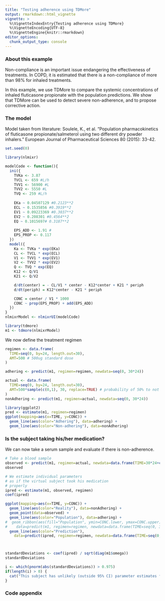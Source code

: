 ```yaml
---
title: "Testing adherence using TDMore"
output: rmarkdown::html_vignette
vignette: >
  %\VignetteIndexEntry{Testing adherence using TDMore}
  %\VignetteEncoding{UTF-8}
  %\VignetteEngine{knitr::rmarkdown}
editor_options: 
  chunk_output_type: console
---
```

### About this example {-}

Non-compliance is an important issue endangering the effectiveness of treatments. In COPD, it is estimated that there is a non-compliance of more than 98% for inhaled treatments.

In this example, we use TDMore to compare the systemic concentrations of inhaled fluticasone propionate with the population predictions. We show that TDMore can be used to detect severe non-adherence, and to propose corrective action.

### The model {-}

Model taken from literature: Soulele, K., et al. "Population pharmacokinetics of fluticasone propionate/salmeterol using two different dry powder inhalers." European Journal of Pharmaceutical Sciences 80 (2015): 33-42.
```r
set.seed(0) 
```

```r
library(nlmixr)

modelCode <- function(){
  ini({
    TVKa <- 3.87
    TVCL <- 659 #L/h
    TVV1 <- 56900 #L
    TVV2 <- 5550 #L
    TVQ <- 259 #L/h
    
    EKa ~ 0.04507129 #0.2123**2
    ECL ~ 0.1535856 #0.3919**2
    EV1 ~ 0.09223369 #0.3037**2
    EV2 ~ 0.208301 #0.4564**2
    EQ ~ 0.1015697# 0.3187**2
    
    EPS_ADD <- 1.91 #
    EPS_PROP <- 0.117
  })
  model({
    Ka <- TVKa * exp(EKa)
    CL <- TVCL * exp(ECL)
    V1 <- TVV1 * exp(EV1)
    V2 <- TVV2 * exp(EV2)
    Q <- TVQ * exp(EQ)
    K12 <- Q/V1
    K21 <- Q/V2

    d/dt(center) = - CL/V1 * center - K12*center + K21 * periph
    d/dt(periph) = K12*center - K21 * periph

    CONC = center / V1 * 1000
    CONC ~ prop(EPS_PROP) + add(EPS_ADD)
  })
}
nlmixrModel <- nlmixrUI(modelCode)

library(tdmore)
m1 <- tdmore(nlmixrModel)
```


We now define the treatment regimen

```r
regimen <- data.frame(
  TIME=seq(0, by=24, length.out=30),
  AMT=500 # 500ug standard dose
)

adhering <- predict(m1, regimen=regimen, newdata=seq(0, 30*24))

actual <- data.frame(
  TIME=seq(0, by=24, length.out=30),
  AMT=500*sample(c(0,1), 30, replace=TRUE) # probability of 50% to not take the dose
)
nonAdhering <- predict(m1, regimen=actual, newdata=seq(0, 30*24))

library(ggplot2)
pred <- estimate(m1, regimen=regimen)
ggplot(mapping=aes(x=TIME, y=CONC)) +
  geom_line(aes(color="Adhering"), data=adhering) +
  geom_line(aes(color="Non-adhering"), data=nonAdhering)
```

### Is the subject taking his/her medication? {-}
We can now take a serum sample and evaluate if there is non-adherence.

```r
# Take a blood sample
observed <- predict(m1, regimen=actual, newdata=data.frame(TIME=30*24+c(-16, 0), CONC=NA))
observed

# We estimate individual parameters
# as if the virtual subject took his medication
# properly
ipred <- estimate(m1, observed, regimen)
coef(ipred)

ggplot(mapping=aes(x=TIME, y=CONC)) +
  geom_line(aes(color="Reality"), data=nonAdhering) +
  geom_point(data=observed) +
  geom_line(aes(color="Population"), data=adhering) +
#  geom_ribbon(aes(fill="Population", ymin=CONC.lower, ymax=CONC.upper), 
#    data=predict(m1, regimen=regimen, newdata=data.frame(TIME=seq(0, 30*24), CONC=NA), se.fit=TRUE), alpha=0.1) +
  geom_line(aes(color="Prediction"), 
    data=predict(ipred, regimen=regimen, newdata=data.frame(TIME=seq(0, 30*24), CONC=NA)))



standardDeviations <- coef(ipred) / sqrt(diag(m1$omega))
standardDeviations

i <- which(pnorm(abs(standardDeviations)) > 0.975)
if(length(i) > 0) {
  cat("This subject has unlikely (outside 95% CI) parameter estimates for ", names(i),". There may be a treatment adherence issue.")
}
```

### Code appendix
```r
```

